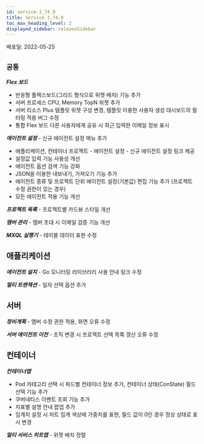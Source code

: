 ```yaml
---
id: service-1_74_0
title: Service 1.74.0
toc_max_heading_level: 2
displayed_sidebar: releaseSidebar
---
```



배포일: 2022-05-25

## `공통`

***Flex 보드***

- 반응형 플렉스보드(그리드 형식으로 위젯 배치) 기능 추가
- 서버 프로세스 CPU, Memory TopN 위젯 추가
- 서버 리소스 Plus 템플릿 위젯 구성 변경, 템플릿 이용한 사용자 생성 대시보드의 필터링 적용 버그 수정
- 통합 Flex 보드 다른 사용자에게 공유 시 최근 입력한 이메일 정보 표시 

***에이전트 설정*** - 신규 에이전트 설정 메뉴 추가

- 애플리케이션, 컨테이너 프로젝트 - 에이전트 설정 - 신규 에이전트 설정 링크 제공
- 설정값 입력 기능 사용성 개선
- 에이전트 옵션 검색 기능 강화
- JSON을 이용한 내보내기, 가져오기 기능 추가
- 에이전트 종류 및 프로젝트 단위 에이전트 설정(기본값) 편집 기능 추가 (프로젝트 수정 권한이 있는 경우)
- 모든 에이전트 적용 기능 개선

***프로젝트 목록*** - 프로젝트별 카드뷰 스타일 개선 

***멤버 관리*** - 멤버 초대 시 이메일 검증 기능 개선

***MXQL 실행기*** - 테이블 데이터 표현 수정

## 애플리케이션

***에이전트 설치*** - Go 모니터링 라이브러리 사용 안내 링크 수정

***멀티 트랜잭션*** - 일자 선택 옵션 추가

## 서버

***정비계획*** - 멤버 수정 권한 적용, 화면 오류 수정

***서버 에이전트 이전*** - 조직 변경 시 프로젝트 선택 목록 갱신 오류 수정

## 컨테이너

***컨테이너맵***

- Pod 카테고리 선택 시 파드별 컨테이너 정보 추가, 컨테이너 상태(ConState) 필드 선택 기능 추가
- 쿠버네티스 이벤트 조회 기능 추가
- 지표별 설명 안내 팝업 추가
- 임계치 설정 시 차트 임계 색상에 가중치를 표현, 필드 값이 0인 경우 정상 상태로 표시 변경

***멀티 서비스 히트맵*** - 위젯 배치 정렬